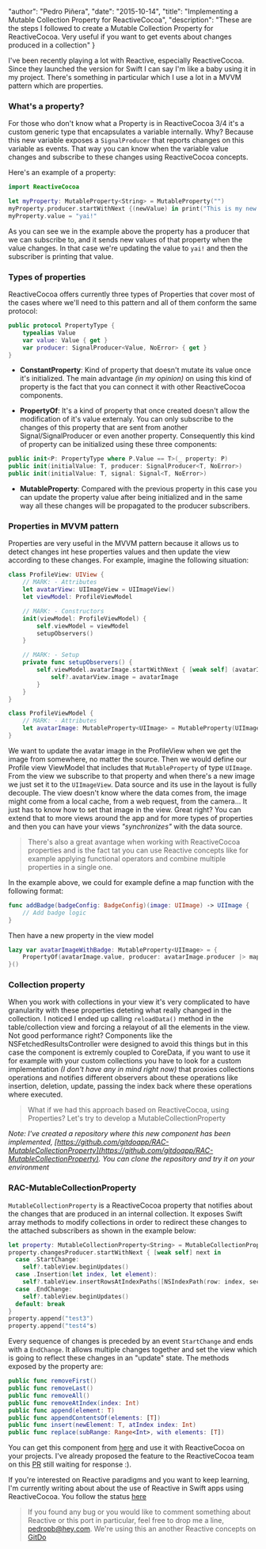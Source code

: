 
  "author": "Pedro Piñera",
  "date": "2015-10-14",
  "title": "Implementing a Mutable Collection Property for ReactiveCocoa",
  "description": "These are the steps I followed to create a Mutable Collection Property for ReactiveCocoa. Very useful if you want to get events about changes produced in a collection"
}




I've been recently playing a lot with Reactive, especially ReactiveCocoa. Since they launched the version for Swift I can say I'm like a baby using it in my project. There's something in particular which I use a lot in a MVVM pattern which are properties.

### What's a property?

For those who don't know what a Property is in ReactiveCocoa 3/4 it's a custom generic type that encapsulates a variable internally. Why? Because this new variable exposes a `SignalProducer` that reports changes on this variable as events. That way you can know when the variable value changes and subscribe to these changes using ReactiveCocoa concepts.

Here's an example of a property:

```swift
import ReactiveCocoa

let myProperty: MutableProperty<String> = MutableProperty("")
myProperty.producer.startWithNext {(newValue) in print("This is my new value \(newValue)")}
myProperty.value = "yai!"

```

As you can see we in the example above the property has a producer that we can subscribe to, and it sends new values of that property when the value changes. In that case we're updating the value to `yai!` and then the subscriber is printing that value.

### Types of properties

ReactiveCocoa offers currently three types of Properties that cover most of the cases where we'll need to this pattern and all of them conform the same protocol:

```swift
public protocol PropertyType {
	typealias Value
	var value: Value { get }
	var producer: SignalProducer<Value, NoError> { get }
}
```

- **ConstantProperty**: Kind of property that doesn't mutate its value once it's initialized. The main advantage _(in my opinion)_ on using this kind of property is the fact that you can connect it with other ReactiveCocoa components.

- **PropertyOf**: It's a kind of property that once created doesn't allow the modification of it's value externaly. You can only subscribe to the changes of this property that are sent from another Signal/SignalProducer or even another property. Consequently this kind of property can be initialized using these three components:

```swift
public init<P: PropertyType where P.Value == T>(_ property: P)
public init(initialValue: T, producer: SignalProducer<T, NoError>)
public init(initialValue: T, signal: Signal<T, NoError>)
```

- **MutableProperty**: Compared with the previous property in this case you can update the property value after being initialized and in the same way all these changes will be propagated to the producer subscribers.

### Properties in MVVM pattern

Properties are very useful in the MVVM pattern because it allows us to detect changes int hese properties values and then update the view according to these changes. For example, imagine the following situation:

```swift
class ProfileView: UIView {
	// MARK: - Attributes
	let avatarView: UIImageView = UIImageView()
	let viewModel: ProfileViewModel

	// MARK: - Constructors
	init(viewModel: ProfileViewModel) {
		self.viewModel = viewModel
		setupObservers()
	}

	// MARK: - Setup
	private func setupObservers() {
		self.viewModel.avatarImage.startWithNext { [weak self] (avatarImage) in
			self?.avatarView.image = avatarImage
		}
	}
}

class ProfileViewModel {
	// MARK: - Attributes
	let avatarImage: MutableProperty<UIImage> = MutableProperty(UIImage())
}
```

We want to update the avatar image in the ProfileView when we get the image from somewhere, no matter the source. Then we would define our Profile view ViewModel that includes that `MutableProperty` of type `UIImage`. From the view we subscribe to that property and when there's a new image we just set it to the `UIImageView`. Data source and its use in the layout is fully decouple. The view doesn't know where the data comes from, the image might come from a local cache, from a web request, from the camera... It just has to know how to set that image in the view. Great right? You can extend that to more views around the app and for more types of properties and then you can have your views _"synchronizes"_ with the data source.

> There's also a great avantage when working with ReactiveCocoa properties and is the fact tat you can use Reactive concepts like for example applying functional operators and combine multiple properties in a single one.

In the example above, we could for example define a map function with the following format:

```swift
func addBadge(badgeConfig: BadgeConfig)(image: UIImage) -> UIImage {
	// Add badge logic
}
```

Then have a new property in the view model

```swift
lazy var avatarImageWithBadge: MutableProperty<UIImage> = {
	PropertyOf(avatarImage.value, producer: avatarImage.producer |> map(addBadge(myBadgeConfig)))
}()
```

### Collection property

When you work with collections in your view it's very complicated to have granularity with these properties deteting what really changed in the collection. I noticed I ended up calling `reloadData()` method in the table/collection view and forcing a relayout of all the elements in the view. Not good performance right? Components like the NSFetchedResultsController were designed to avoid this things but in this case the component is extremly coupled to CoreData, if you want to use it for example with your custom collections you have to look for a custom implementation _(I don't have any in mind right now)_ that proxies collections operations and notifies different observers about these operations like insertion, deletion, update, passing the index back where these operations where executed.

> What if we had this approach based on ReactiveCocoa, using Properties? Let's try to develop a MutableCollectionProperty

_Note: I've created a repository where this new component has been implemented, [https://github.com/gitdoapp/RAC-MutableCollectionProperty](https://github.com/gitdoapp/RAC-MutableCollectionProperty). You can clone the repository and try it on your environment_

### RAC-MutableCollectionProperty

`MutableCollectionProperty` is a ReactiveCocoa property that notifies about the changes that are produced in an internal collection. It exposes Swift array methods to modify collections in order to redirect these changes to the attached subscribers as shown in the example below:

```swift
let property: MutableCollectionProperty<String> = MutableCollectionProperty(["test1", "test2"])
property.changesProducer.startWithNext { [weak self] next in
  case .StartChange:
    self?.tableView.beginUpdates()
  case .Insertion(let index, let element):
    self?.tableView.insertRowsAtIndexPaths([NSIndexPath(row: index, section: 0)], withRowAnimation: .Automatic)
  case .EndChange:
    self?.tableView.beginUpdates()
  default: break
}
property.append("test3")
property.append("test4"s)
```

Every sequence of changes is preceded by an event `StartChange` and ends with a `EndChange`. It allows multiple changes together and set the view which is going to reflect these changes in an "update" state. The methods exposed by the property are:

```swift
public func removeFirst()
public func removeLast()
public func removeAll()
public func removeAtIndex(index: Int)
public func append(element: T)
public func appendContentsOf(elements: [T])
public func insert(newElement: T, atIndex index: Int)
public func replace(subRange: Range<Int>, with elements: [T])
```

You can get this component from [here](https://github.com/gitdoapp/RAC-MutableCollectionProperty) and use it with ReactiveCocoa on your projects. I've already proposed the feature to the ReactiveCocoa team on this [PR](https://github.com/ReactiveCocoa/ReactiveCocoa/pull/2485) still waiting for response :).

If you're interested on Reactive paradigms and you want to keep learning, I'm currently writing about about the use of Reactive in Swift apps using ReactiveCocoa. You follow the status [here](https://leanpub.com/functionalreactiveprogrammingswift)

> If you found any bug or you would like to comment something about Reactive or this port in particular, feel free to drop me a line, pedropb@hey.com. We're using this an another Reactive concepts on [GitDo](www.gitdo.io)


